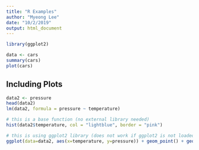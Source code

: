 ```yaml
---
title: "R Examples"
author: "Myeong Lee"
date: "10/2/2019"
output: html_document
---
```


```r
library(ggplot2)
```


```r
data <- cars
summary(cars)
plot(cars)
```

## Including Plots
```r
data2 <- pressure
head(data2)
lm(data2, formula = pressure ~ temperature)

# this is a base function (no external library needed)
hist(data2$temperature, col = "lightblue", border = "pink")

# this is using ggplot2 library (does not work if ggplot2 is not loaded)
ggplot(data=data2, aes(x=temperature, y=pressure)) + geom_point() + geom_line() 

```

